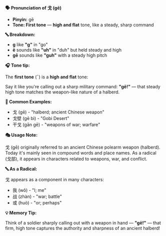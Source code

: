 **🗣️ Pronunciation of 戈 (gē)**

- **Pinyin:** gē
- **Tone: First tone** — **high and flat** tone, like a steady, sharp command

**🔤 Breakdown:**

- **g** like **"g"** in "go"
- **ē** sounds like **"uh"** in "duh" but held steady and high
- **gē** sounds like **"guh"** with a steady high pitch

**🎧 Tone tip:**

The **first tone** (ˉ) is a **high and flat** tone:

Say it like you're calling out a sharp military command: **"gē!"** — that steady high tone matches
the weapon-like nature of a halberd.

**📝 Common Examples:**

- 戈 (gē) - "halberd; ancient Chinese weapon"
- 戈壁 (gē bì) - "Gobi Desert"
- 干戈 (gān gē) - "weapons of war; warfare"

**🎭 Usage Note:**

戈 (gē) originally referred to an ancient Chinese polearm weapon (halberd). Today it's mainly seen
in compound words and place names. As a radical (戈部), it appears in characters related to weapons,
war, and conflict.

**🔤 As a Radical:**

戈 appears as a component in many characters:

- 我 (wǒ) - "I; me"
- 战 (zhàn) - "war; battle"
- 或 (huò) - "or; perhaps"

**💡 Memory Tip:**

Think of a soldier sharply calling out with a weapon in hand — **"gē!"** — that firm, high tone
captures the authority and sharpness of an ancient halberd!
